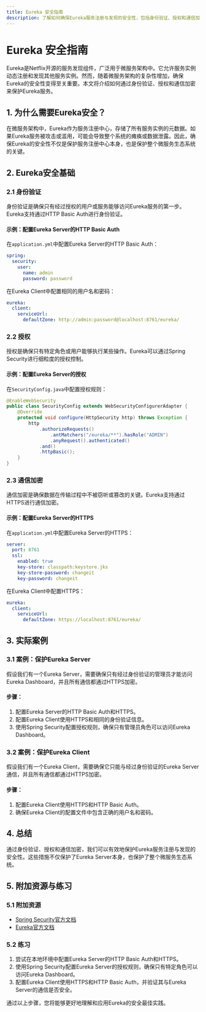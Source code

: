 ```yaml
---
title: Eureka 安全指南
description: 了解如何确保Eureka服务注册与发现的安全性，包括身份验证、授权和通信加密的最佳实践。
---
```


# Eureka 安全指南

Eureka是Netflix开源的服务发现组件，广泛用于微服务架构中。它允许服务实例动态注册和发现其他服务实例。然而，随着微服务架构的复杂性增加，确保Eureka的安全性变得至关重要。本文将介绍如何通过身份验证、授权和通信加密来保护Eureka服务。

## 1. 为什么需要Eureka安全？

在微服务架构中，Eureka作为服务注册中心，存储了所有服务实例的元数据。如果Eureka服务被攻击或滥用，可能会导致整个系统的瘫痪或数据泄露。因此，确保Eureka的安全性不仅是保护服务注册中心本身，也是保护整个微服务生态系统的关键。

## 2. Eureka安全基础

### 2.1 身份验证

身份验证是确保只有经过授权的用户或服务能够访问Eureka服务的第一步。Eureka支持通过HTTP Basic Auth进行身份验证。

#### 示例：配置Eureka Server的HTTP Basic Auth

在`application.yml`中配置Eureka Server的HTTP Basic Auth：

```yaml
spring:
  security:
    user:
      name: admin
      password: password
```

在Eureka Client中配置相同的用户名和密码：

```yaml
eureka:
  client:
    serviceUrl:
      defaultZone: http://admin:password@localhost:8761/eureka/
```

### 2.2 授权

授权是确保只有特定角色或用户能够执行某些操作。Eureka可以通过Spring Security进行细粒度的授权控制。

#### 示例：配置Eureka Server的授权

在`SecurityConfig.java`中配置授权规则：

```java
@EnableWebSecurity
public class SecurityConfig extends WebSecurityConfigurerAdapter {
    @Override
    protected void configure(HttpSecurity http) throws Exception {
        http
            .authorizeRequests()
                .antMatchers("/eureka/**").hasRole("ADMIN")
                .anyRequest().authenticated()
            .and()
            .httpBasic();
    }
}
```

### 2.3 通信加密

通信加密是确保数据在传输过程中不被窃听或篡改的关键。Eureka支持通过HTTPS进行通信加密。

#### 示例：配置Eureka Server的HTTPS

在`application.yml`中配置Eureka Server的HTTPS：

```yaml
server:
  port: 8761
  ssl:
    enabled: true
    key-store: classpath:keystore.jks
    key-store-password: changeit
    key-password: changeit
```

在Eureka Client中配置HTTPS：

```yaml
eureka:
  client:
    serviceUrl:
      defaultZone: https://localhost:8761/eureka/
```

## 3. 实际案例

### 3.1 案例：保护Eureka Server

假设我们有一个Eureka Server，需要确保只有经过身份验证的管理员才能访问Eureka Dashboard，并且所有通信都通过HTTPS加密。

#### 步骤：

1. 配置Eureka Server的HTTP Basic Auth和HTTPS。
2. 配置Eureka Client使用HTTPS和相同的身份验证信息。
3. 使用Spring Security配置授权规则，确保只有管理员角色可以访问Eureka Dashboard。

### 3.2 案例：保护Eureka Client

假设我们有一个Eureka Client，需要确保它只能与经过身份验证的Eureka Server通信，并且所有通信都通过HTTPS加密。

#### 步骤：

1. 配置Eureka Client使用HTTPS和HTTP Basic Auth。
2. 确保Eureka Client的配置文件中包含正确的用户名和密码。

## 4. 总结

通过身份验证、授权和通信加密，我们可以有效地保护Eureka服务注册与发现的安全性。这些措施不仅保护了Eureka Server本身，也保护了整个微服务生态系统。

## 5. 附加资源与练习

### 5.1 附加资源

- [Spring Security官方文档](https://spring.io/projects/spring-security)
- [Eureka官方文档](https://github.com/Netflix/eureka)

### 5.2 练习

1. 尝试在本地环境中配置Eureka Server的HTTP Basic Auth和HTTPS。
2. 使用Spring Security配置Eureka Server的授权规则，确保只有特定角色可以访问Eureka Dashboard。
3. 配置Eureka Client使用HTTPS和HTTP Basic Auth，并验证其与Eureka Server的通信是否安全。

通过以上步骤，您将能够更好地理解和应用Eureka的安全最佳实践。